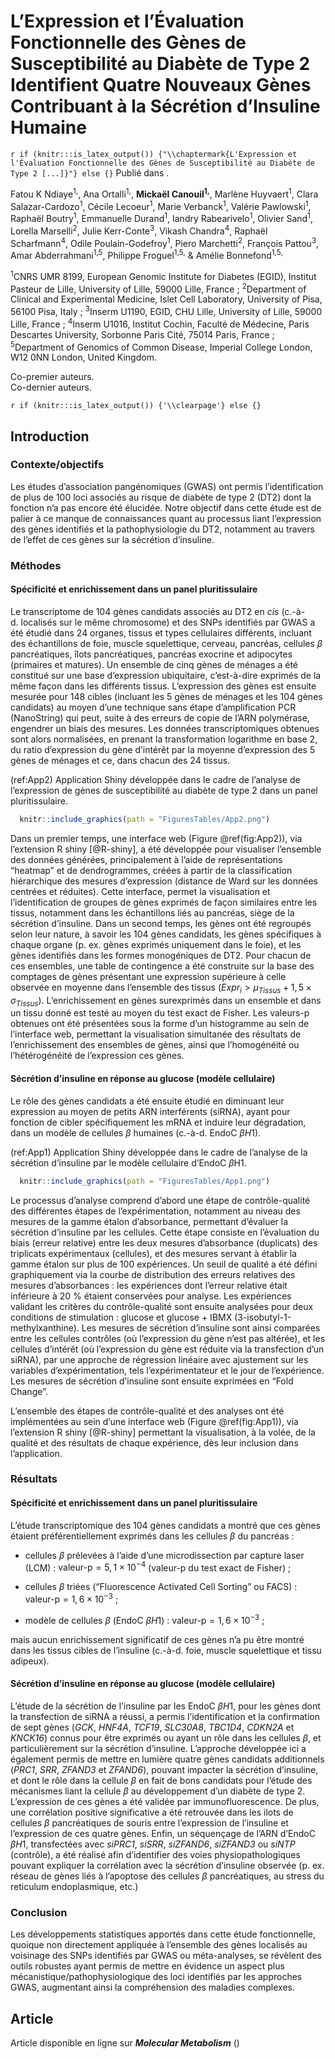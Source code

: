 # L'Expression et l'Évaluation Fonctionnelle des Gènes de Susceptibilité au Diabète de Type 2 Identifient Quatre Nouveaux Gènes Contribuant à la Sécrétion d'Insuline Humaine {#Article2}
`r if (knitr:::is_latex_output()) {"\\chaptermark{L'Expression et l'Évaluation Fonctionnelle des Gènes de Susceptibilité au Diabète de Type 2 [...]}"} else {}`
Publié dans __*\href{http://doi.org/10.1016/j.molmet.2017.03.011}{Molecular Metabolism}*__.

Fatou K Ndiaye^1,\textasteriskcentered^, Ana Ortalli^1,\textasteriskcentered^, __Mickaël Canouil^1,\textasteriskcentered^__, Marlène Huyvaert^1^, Clara Salazar-Cardozo^1^, Cécile Lecoeur^1^, Marie Verbanck^1^, Valérie Pawlowski^1^, Raphaël Boutry^1^, Emmanuelle Durand^1^, Iandry Rabearivelo^1^, Olivier Sand^1^, Lorella Marselli^2^, Julie Kerr-Conte^3^, Vikash Chandra^4^, Raphaël Scharfmann^4^, Odile Poulain-Godefroy^1^, Piero Marchetti^2^, François Pattou^3^, Amar Abderrahmani^1,5^, Philippe Froguel^1,5,\textdagger^ & Amélie Bonnefond^1,5,\textdagger^

\footnotesize
^1^CNRS UMR 8199, European Genomic Institute for Diabetes (EGID), Institut Pasteur de Lille, University of Lille, 59000 Lille, France\ ; 
^2^Department of Clinical and Experimental Medicine, Islet Cell Laboratory, University of Pisa, 56100 Pisa, Italy\ ; 
^3^Inserm U1190, EGID, CHU Lille, University of Lille, 59000 Lille, France\ ; 
^4^Inserm U1016, Institut Cochin, Faculté de Médecine, Paris Descartes University, Sorbonne Paris Cité, 75014 Paris, France\ ; 
^5^Department of Genomics of Common Disease, Imperial College London, W12 0NN London, United Kingdom.
  
^\textasteriskcentered^Co-premier auteurs.  
^\textdagger^Co-dernier auteurs.
\normalsize

`r if (knitr:::is_latex_output()) {'\\clearpage'} else {}`

## Introduction
### Contexte/objectifs
Les études d'association pangénomiques (GWAS) ont permis l'identification de plus de 100 loci associés au risque de diabète de type 2 (DT2) dont la fonction n'a pas encore été élucidée.
Notre objectif dans cette étude est de palier à ce manque de connaissances quant au processus liant l'expression des gènes identifiés et la pathophysiologie du DT2, notamment au travers de l'effet de ces gènes sur la sécrétion d'insuline.

### Méthodes
#### Spécificité et enrichissement dans un panel pluritissulaire
Le transcriptome de 104 gènes candidats associés au DT2 en _cis_ (c.-à-d. localisés sur le même chromosome) et des SNPs identifiés par GWAS a été étudié dans 24 organes, tissus et types cellulaires différents, incluant des échantillons de foie, muscle squelettique, cerveau, pancréas, cellules $\beta$ pancréatiques, îlots pancréatiques, pancréas exocrine et adipocytes (primaires et matures).
Un ensemble de cinq gènes de ménages a été constitué sur une base d'expression ubiquitaire, c'est-à-dire exprimés de la même façon dans les différents tissus.
L'expression des gènes est ensuite mesurée pour 148 cibles (incluant les 5 gènes de ménages et les 104 gènes candidats) au moyen d'une technique sans étape d'amplification PCR (NanoString) qui peut, suite à des erreurs de copie de l'ARN polymérase, engendrer un biais des mesures.
Les données transcriptomiques obtenues sont alors normalisées, en prenant la transformation logarithme en base 2, du ratio d'expression du gène d'intérêt par la moyenne d'expression des 5 gènes de ménages et ce, dans chacun des 24 tissus.

(ref:App2) Application Shiny développée dans le cadre de l'analyse de l'expression de gènes de susceptibilité au diabète de type 2 dans un panel pluritissulaire.

```r
  knitr::include_graphics(path = "FiguresTables/App2.png")
```

Dans un premier temps, une interface web (Figure \@ref(fig:App2)), via l'extension R shiny [@R-shiny], a été développée pour visualiser l'ensemble des données générées, principalement à l'aide de représentations "heatmap" et de dendrogrammes, créées à partir de la classification hiérarchique des mesures d'expression (distance de Ward sur les données centrées et réduites).
Cette interface, permet la visualisation et l'identification de groupes de gènes exprimés de façon similaires entre les tissus, notamment dans les échantillons liés au pancréas, siège de la sécrétion d'insuline.
Dans un second temps, les gènes ont été regroupés selon leur nature, à savoir les 104 gènes candidats, les gènes spécifiques à chaque organe (p. ex. gènes exprimés uniquement dans le foie), et les gènes identifiés dans les formes monogéniques de DT2. 
Pour chacun de ces ensembles, une table de contingence a été construite sur la base des comptages de gènes présentant une expression supérieure à celle observée en moyenne dans l'ensemble des tissus ($Expr_{i}>\mu_{Tissus}+1,5\times\sigma_{Tissus}$). 
L'enrichissement en gènes surexprimés dans un ensemble et dans un tissu donné est testé au moyen du test exact de Fisher.
Les valeurs-p obtenues ont été présentées sous la forme d'un histogramme au sein de l'interface web, permettant la visualisation simultanée des résultats de l'enrichissement des ensembles de gènes, ainsi que l'homogénéité ou l'hétérogénéité de l'expression ces gènes.

#### Sécrétion d'insuline en réponse au glucose (modèle cellulaire)
Le rôle des gènes candidats a été ensuite étudié en diminuant leur expression au moyen de petits ARN interférents (siRNA), ayant pour fonction de cibler spécifiquement les mRNA et induire leur dégradation, dans un modèle de cellules $\beta$ humaines (c.-à-d. EndoC $\beta H1$). 

(ref:App1) Application Shiny développée dans le cadre de l'analyse de la sécrétion d'insuline par le modèle cellulaire d'EndoC $\beta$H1.

```r
  knitr::include_graphics(path = "FiguresTables/App1.png")
```

Le processus d'analyse comprend d'abord une étape de contrôle-qualité des différentes étapes de l'expérimentation, notamment au niveau des mesures de la gamme étalon d'absorbance, permettant d'évaluer la sécrétion d'insuline par les cellules. 
Cette étape consiste en l'évaluation du biais (erreur relative) entre les deux mesures d'absorbance (duplicats) des triplicats expérimentaux (cellules), et des mesures servant à établir la gamme étalon sur plus de 100 expériences. 
Un seuil de qualité a été défini graphiquement via la courbe de distribution des erreurs relatives des mesures d'absorbances\ : les expériences dont l'erreur relative était inférieure à 20\ % étaient conservées pour analyse.
Les expériences validant les critères du contrôle-qualité sont ensuite analysées pour deux conditions de stimulation\ : glucose et glucose + IBMX (3-isobutyl-1-methylxanthine). 
Les mesures de sécrétion d'insuline sont ainsi comparées entre les cellules contrôles (où l’expression du gène n’est pas altérée), et les cellules d’intérêt (où l’expression du gène est réduite via la transfection d'un siRNA), par une approche de régression linéaire avec ajustement sur les variables d'expérimentation, tels l'expérimentateur et le jour de l'expérience. 
Les mesures de sécrétion d'insuline sont ensuite exprimées en "Fold Change". 

L'ensemble des étapes de contrôle-qualité et des analyses ont été implémentées au sein d'une interface web (Figure \@ref(fig:App1)), via l'extension R shiny [@R-shiny] permettant la visualisation, à la volée, de la qualité et des résultats de chaque expérience, dès leur inclusion dans l'application.

### Résultats
#### Spécificité et enrichissement dans un panel pluritissulaire
L'étude transcriptomique des 104 gènes candidats a montré que ces gènes étaient préférentiellement exprimés dans les cellules $\beta$ du pancréas\ :

+ cellules $\beta$ prélevées à l'aide d'une microdissection par capture laser (LCM)\ : $\textrm{valeur-p}=5,1\times 10^{-4}$ (valeur-p du test exact de Fisher)\ ; 

+ cellules $\beta$ triées ("Fluorescence Activated Cell Sorting" ou FACS)\ : $\textrm{valeur-p}=1,6\times 10^{-3}$\ ; 

+ modèle de cellules $\beta$ (EndoC $\beta H1$)\ : $\textrm{valeur-p}=1,6\times 10^{-3}$\ ; 

mais aucun enrichissement significatif de ces gènes n'a pu être montré dans les tissus cibles de l'insuline (c.-à-d. foie, muscle squelettique et tissu adipeux).

#### Sécrétion d'insuline en réponse au glucose (modèle cellulaire)
L'étude de la sécrétion de l'insuline par les EndoC $\beta H1$, pour les gènes dont la transfection de siRNA a réussi, a permis l'identification et la confirmation de sept gènes (_GCK_, _HNF4A_, _TCF19_, _SLC30A8_, _TBC1D4_, _CDKN2A_ et _KNCK16_) connus pour être exprimés ou ayant un rôle dans les cellules $\beta$, et particulièrement sur la sécrétion d'insuline. 
L'approche développée ici a également permis de mettre en lumière quatre gènes candidats additionnels (_PRC1_, _SRR_, _ZFAND3_ et _ZFAND6_), pouvant impacter la sécrétion d'insuline, et dont le rôle dans la cellule $\beta$ en fait de bons candidats pour l'étude des mécanismes liant la cellule $\beta$ au développement d'un diabète de type 2. 
L'expression de ces gènes a été validée par immunofluorescence. 
De plus, une corrélation positive significative a été retrouvée dans les ilots de cellules $\beta$ pancréatiques de souris entre l’expression de l’insuline et l’expression de ces quatre gènes.
Enfin, un séquençage de l'ARN d'EndoC $\beta H1$, transfectées avec _siPRC1_, _siSRR_, _siZFAND6_, _siZFAND3_ ou _siNTP_ (contrôle), a été réalisé afin d'identifier des voies physiopathologiques pouvant expliquer la corrélation avec la sécrétion d’insuline observée (p. ex. réseau de gènes liés à l'apoptose des cellules $\beta$ pancréatiques, au stress du reticulum endoplasmique, etc.)

### Conclusion
Les développements statistiques apportés dans cette étude fonctionnelle, quoique non directement appliquée à l'ensemble des gènes localisés au voisinage des SNPs identifiés par GWAS ou méta-analyses, se révèlent des outils robustes ayant permis de mettre en évidence un aspect plus mécanistique/pathophysiologique des loci identifiés par les approches GWAS, augmentant ainsi la compréhension des maladies complexes.

## Article
Article disponible en ligne sur __*Molecular Metabolism*__ (\url{http://doi.org/10.1016/j.molmet.2017.03.011})
\clearpage
